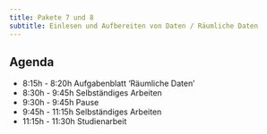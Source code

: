 ```yaml
---
title: Pakete 7 und 8
subtitle: Einlesen und Aufbereiten von Daten / Räumliche Daten
---
```


## Agenda

- 8:15h - 8:20h Aufgabenblatt 'Räumliche Daten'
- 8:30h - 9:45h Selbständiges Arbeiten
- 9:30h - 9:45h Pause
- 9:45h - 11:15h Selbständiges Arbeiten
- 11:15h - 11:30h Studienarbeit
